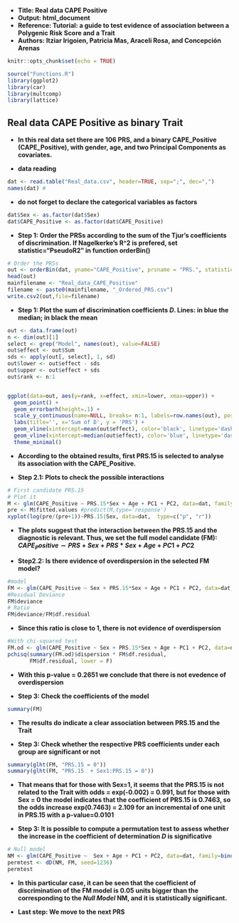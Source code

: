 
- **Title: Real data CAPE Positive**
- **Output: html_document**
- **Reference: Tutorial: a guide to test evidence of association between a Polygenic Risk Score and a Trait**
- **Authors: Itziar Irigoien, Patricia Mas, Araceli Rosa, and Concepción Arenas**


```{r setup, include=FALSE}
knitr::opts_chunk$set(echo = TRUE)
```

```{r, include=FALSE}
source("Functions.R")
library(ggplot2)
library(car)
library(multcomp)
library(lattice)
```


## Real data CAPE Positive as binary Trait

- **In this real data set there are 106 PRS, and a binary CAPE_Positive (CAPE_Positive), with gender, age, and two Principal Components as covariates.** 

- **data reading**
```{r}
dat <- read.table("Real_data.csv", header=TRUE, sep=";", dec=",")
names(dat) #
```

- **do not forget to declare the categorical variables as factors**
```{r}
dat$Sex <- as.factor(dat$Sex)
dat$CAPE_Positive <- as.factor(dat$CAPE_Positive)
```

- **Step 1: Order  the PRSs according to the sum of  the Tjur's coefficients of discrimination. If Nagelkerke's R^2 is prefered, set statistic="PseudoR2" in function orderBin()**
```{r}
# Order the PRSs
out <- orderBin(dat, yname="CAPE_Positive", prsname = "PRS.", statistic = "D")
head(out)
mainfilename <- "Real_data_CAPE_Positive"
filename <- paste0(mainfilename, "_Ordered_PRS.csv")
write.csv2(out,file=filename)
```

- **Step 1: Plot the sum of discrimination coefficients  $D$. Lines: in blue the median; in black the mean**
```{r}
out <- data.frame(out) 
n <- dim(out)[1]
select <- grep("Model", names(out), value=FALSE)
out$effect <- out$Sum
sds <- apply(out[, select], 1, sd)
out$lower <- out$effect - sds
out$upper <- out$effect + sds
out$rank <- n:1


ggplot(data=out, aes(y=rank, x=effect, xmin=lower, xmax=upper)) +
  geom_point() +
  geom_errorbarh(height=.1) +
  scale_y_continuous(name=NULL, breaks= n:1, labels=row.names(out), position="right") +
  labs(title='', x='Sum of D', y = 'PRS') +
  geom_vline(xintercept=mean(out$effect), color='black', linetype='dashed') +
  geom_vline(xintercept=median(out$effect), color='blue', linetype='dashed') +
  theme_minimal()

```

- **According to the obtained results, first PRS.15 is selected to analyse its association with the CAPE_Positive.**

- **Step 2.1: Plots to check the possible interactions**
```{r}
# First candidate PRS.15
# Plot it
M <- glm(CAPE_Positive ~ PRS.15*Sex + Age + PC1 + PC2, data=dat, family=binomial())
pre <- M$fitted.values #predict(M,type='response')   
xyplot(log(pre/(pre+1))~PRS.15|Sex, data=dat,  type=c("p", "r"))
```

- **The plots suggest that the interaction between the PRS.15 and the diagnostic is relevant. Thus, we set the full model candidate (FM): $CAPE_Positive \sim PRS + Sex  + PRS*Sex + Age + PC1 +PC2$**

- **Step2.2: Is there evidence of overdispersion in the selected FM model?**
```{r}
#model
FM <- glm(CAPE_Positive ~ Sex + PRS.15*Sex + Age + PC1 + PC2, data=dat, family=binomial())
#Residual Deviance
FM$deviance
# Ratio 
FM$deviance/FM$df.residual

```

- **Since this ratio is close to 1, there is not evidence of overdispersion**

```{r}
#With chi-squared test
FM.od <- glm(CAPE_Positive ~ Sex + PRS.15*Sex + Age + PC1 + PC2, data=dat, family=quasibinomial())
pchisq(summary(FM.od)$dispersion * FM$df.residual,
       FM$df.residual, lower = F)
```

- **With this p-value = 0.2651 we conclude that there is not evedence of overdispersion**

- **Step 3: Check the coefficients of the model**
```{r}
summary(FM)
```
- **The results do indicate a clear association between PRS.15 and the Trait**

\begin{itemize}
    \item $\widehat{log(p/1-p)} = 0.055 + 0.746\times PRS.15 - 0.118\times Age + 1.951\times PC1 + 2.867\times PC2$ if Sex = 0.
    \item $\widehat{log(p/1-p)} = (0.055 + 0.139) + (0.746 - 0.749)\times PRS.15 - 0.118\times Age + 1.951\times PC1 + 2.867\times PC2$ if Sex = 1.
\end{itemize}


- **Step 3: Check whether the respective PRS coefficients under each group are significant or not**
```{r}
summary(glht(FM, "PRS.15 = 0"))
summary(glht(FM, "PRS.15  + Sex1:PRS.15 = 0"))
```

- **That means that for those with Sex=1, it seems that the PRS.15 is not related to the Trait with odds = exp(-0.002) = 0.991, but for those with Sex = 0 the model indicates that the coefficient of PRS.15 is 0.7463, so the odds increase exp(0.7463) = 2.109 for an incremental of one unit in PRS.15 with a p-value=0.0101**


- **Step 3: It is possible to compute a permutation test to assess whether the increase in the coefficient of determination $D$ is significative**
```{r}
# Null model
NM <- glm(CAPE_Positive ~  Sex + Age + PC1 + PC2, data=dat, family=binomial() )
permtest <- dD(NM, FM, seed=1236)
permtest
```
- **In this particular case, it can be seen that the coefficient of discrimination of the FM model is 0.05 units bigger than the corresponding to the *Null Model* NM, and it is statistically significant.**

- **Last step: We move to the next PRS**

